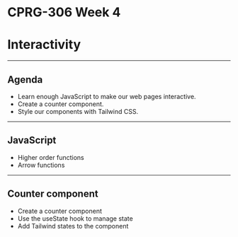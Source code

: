 # CPRG-306 Week 4

# Interactivity

---

## Agenda

- Learn enough JavaScript to make our web pages interactive.
- Create a counter component.
- Style our components with Tailwind CSS.

---

## JavaScript

- Higher order functions
- Arrow functions

---

## Counter component

- Create a counter component
- Use the useState hook to manage state
- Add Tailwind states to the component
